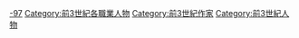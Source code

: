 [[Category:各世紀歷史學家|-97]]
[[Category:前3世紀各職業人物|Category:前3世紀各職業人物]]
[[Category:前3世紀作家|Category:前3世紀作家]]
[[Category:前3世紀人物|Category:前3世紀人物]]